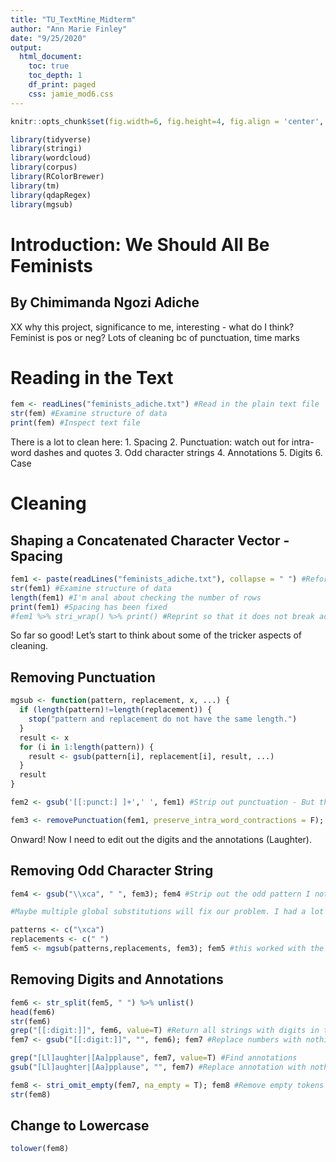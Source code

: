 ```yaml
---
title: "TU_TextMine_Midterm"
author: "Ann Marie Finley"
date: "9/25/2020"
output:
  html_document:
    toc: true
    toc_depth: 1
    df_print: paged
    css: jamie_mod6.css
---
```

```r
knitr::opts_chunk$set(fig.width=6, fig.height=4, fig.align = 'center', fig.path='Figs/', eval=T, echo=T, tidy=TRUE,  cache=T, message=F, warning=F)  
```

```r
library(tidyverse)
library(stringi)
library(wordcloud)
library(corpus)
library(RColorBrewer)
library(tm)  
library(qdapRegex)
library(mgsub)
```

# Introduction: We Should All Be Feminists
## By Chimimanda Ngozi Adiche
XX why this project, significance to me, interesting - what do I think? Feminist is pos or neg? Lots of cleaning bc of punctuation, time marks  <br />

# Reading in the Text
```r
fem <- readLines("feminists_adiche.txt") #Read in the plain text file
str(fem) #Examine structure of data
print(fem) #Inspect text file
```

There is a lot to clean here:
1. Spacing
2. Punctuation: watch out for intra-word dashes and quotes
3. Odd character strings
4. Annotations 
5. Digits 
6. Case <br />

# Cleaning
## Shaping a Concatenated Character Vector - Spacing
```r
fem1 <- paste(readLines("feminists_adiche.txt"), collapse = " ") #Reformat by concatenating into a single row by gluing all spacing together.
str(fem1) #Examine structure of data
length(fem1) #I'm anal about checking the number of rows
print(fem1) #Spacing has been fixed
#fem1 %>% stri_wrap() %>% print() #Reprint so that it does not break across words, this is aesthetics only - it worked a couple times and now does not?!****************
```

So far so good! Let's start to think about some of the tricker aspects of cleaning.  <br />

## Removing Punctuation
```r
mgsub <- function(pattern, replacement, x, ...) {
  if (length(pattern)!=length(replacement)) {
    stop("pattern and replacement do not have the same length.")
  }
  result <- x
  for (i in 1:length(pattern)) {
    result <- gsub(pattern[i], replacement[i], result, ...)
  }
  result
}

fem2 <- gsub('[[:punct:] ]+',' ', fem1) #Strip out punctuation - But this smooshed the entire paragraph together. This will work nicely once character is vectorized and unlisted etc - otherwise it's word vomit.

fem3 <- removePunctuation(fem1, preserve_intra_word_contractions = F); fem3 #try another way of stripping the punctuation. This seemed to work okay. I still have that odd character string. 

```

Onward! Now I need to edit out the digits and the annotations (Laughter).

## Removing Odd Character String
```r
fem4 <- gsub("\\xca", " ", fem3); fem4 #Strip out the odd pattern I noted in the visually inspected data. Replace it with a space. #Well, that is not what I wanted to happen. Gotta look at my gsub again. 

#Maybe multiple global substitutions will fix our problem. I had a lot of issues getting this code to run. I found this solution in the Kwartler text but then mgsub was experiencing a variety of issues.  

patterns <- c("\xca")
replacements <- c(" ")
fem5 <- mgsub(patterns,replacements, fem3); fem5 #this worked with the little intro code thing at the top to define mgsub but still not sure why it isn't loading in the package I installed. Even when I call in the respective libraries up top and re-run it breaks. But, it worked with this trick. 
```


## Removing Digits and Annotations
```r
fem6 <- str_split(fem5, " ") %>% unlist()
head(fem6)
str(fem6)
grep("[[:digit:]]", fem6, value=T) #Return all strings with digits in them
fem7 <- gsub("[[:digit:]]", "", fem6); fem7 #Replace numbers with nothing

grep("[Ll]aughter|[Aa]pplause", fem7, value=T) #Find annotations
gsub("[Ll]aughter|[Aa]pplause", "", fem7) #Replace annotation with nothing

fem8 <- stri_omit_empty(fem7, na_empty = T); fem8 #Remove empty tokens
str(fem8)

```

## Change to Lowercase
```r
tolower(fem8)
```


